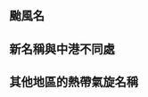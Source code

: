 {{CGroupH|name=CWBTyphoonOld|desc=台灣中央氣象局舊颱風命名（2000年－2013年7月18日使用）}}<noinclude>[[Category:公共轉換組模板|{{SUBPAGENAME}}]]

== 颱風名 ==
</noinclude>
{{CI|zh-hans:达维;zh-tw:丹瑞;zh-hk:達維}}
{{CI|zh-hans:鸿雁;zh-tw:奇洛基;zh-hk:鴻雁}}
{{CI|zh-hans:艾云尼;zh-tw:艾維尼;zh-hk:艾雲尼}}
{{CI|zh-hans:格美;zh-tw:凱米;zh-hk:格美}}
{{CI|zh-hans:派比安;zh-tw:巴比侖;zh-hk:派比安}}
{{CI|zh-hans:山神;zh-tw:山廷;zh-hk:山神}}
{{CI|zh-hans:摩羯;zh-tw:雅吉;zh-hk:摩羯}}
{{CI|zh-hans:贝碧嘉;zh-tw:貝碧佳;zh-hk:貝碧嘉}}
{{CI|zh-hans:温比亚;zh-tw:倫比亞;zh-hk:溫比亞}}
{{CI|zh-hans:西马仑;zh-tw:西馬隆;zh-hk:西馬侖}}
{{CI|zh-hans:飞燕;zh-tw:奇比;zh-hk:飛燕}}
{{CI|zh-hans:康妮;zh-tw:康瑞;zh-hk:康妮}}
{{CI|zh-hans:天兔;zh-tw:烏莎吉;zh-hk:天兔}}
{{CI|zh-hans:蝴蝶;zh-tw:梧提;zh-hk:蝴蝶}}
{{CI|zh-hans:百合;zh-tw:納莉;zh-hk:百合}}
{{CI|zh-hans:罗莎;zh-tw:柯羅莎;zh-hk:羅莎}}
{{CI|zh-hans:杨柳;zh-tw:普都;zh-hk:楊柳}}
{{CI|zh-hans:剑鱼;zh-tw:卡杰奇;zh-hk:劍魚}}
{{CI|zh-hans:法茜;zh-tw:法西;zh-hk:法茜}}
{{CI|zh-hans:米娜;zh-tw:米塔;zh-hk:米娜}}
{{CI|zh-hans:海贝思;zh-tw:哈吉貝;zh-hk:海貝思}}
{{CI|zh-hans:浣熊;zh-tw:諾古力;zh-hk:浣熊}}
{{CI|zh-hans:威马逊;zh-tw:雷馬遜;zh-hk:威馬遜}}
{{CI|zh-hans:夏浪;zh-tw:哈隆;zh-hk:夏浪}}
{{CI|zh-hans:娜基莉;zh-tw:娜克莉;zh-hk:娜基莉}}
{{CI|zh-hans:海鸥;zh-tw:卡玫基;zh-hk:海鷗}}
{{CI|zh-hans:北冕;zh-tw:卡莫里;zh-hk:北冕}}
{{CI|zh-hans:巴蓬;zh-tw:巴逢;zh-hk:巴蓬}}
{{CI|zh-hans:黄蜂;zh-tw:王峰;zh-hk:黃蜂}}
{{CI|zh-hans:鹦鹉;zh-tw:如麗;zh-hk:鸚鵡}}
{{CI|zh-hans:森拉克;zh-tw:辛樂克;zh-hk:森垃克}}
{{CI|zh-hans:黑格比;zh-tw:哈格比;zh-hk:黑格比}}
{{CI|zh-hans:蔷薇;zh-tw:薔蜜;zh-hk:薔薇}}
{{CI|zh-hans:美莎克;zh-tw:梅莎;zh-hk:美莎克}}
{{CI|zh-hans:红霞;zh-tw:諾爾;zh-hk:紅霞}}
{{CI|zh-hans:白海豚;zh-tw:多爾芬;zh-hk:白海豚}}
{{CI|zh-hans:鲸鱼;zh-tw:柯吉拉;zh-hk:鯨魚}}
{{CI|zh-hans:灿鸿;zh-tw:昌鴻;zh-hk:燦鴻}}
{{CI|zh-hans:浪卡;zh-tw:南卡;zh-hk:浪卡}}
{{CI|zh-hans:苏迪罗;zh-tw:蘇迪勒;zh-hk:蘇迪羅}}
{{CI|zh-hans:天鹅;zh-tw:柯尼;zh-hk:天鵝}}
{{CI|zh-hans:艾涛;zh-tw:艾陶;zh-hk:艾濤}}
{{CI|zh-hans:环高;zh-tw:梵高;zh-hk:環高}}
{{CI|zh-hans:彩虹;zh-tw:莫吉給;zh-hk:彩虹}}
{{CI|zh-hans:巨爵;zh-tw:柯普;zh-hk:巨爵}}
{{CI|zh-hans:烟花;zh-tw:烟花;zh-hk:煙花}}
{{CI|zh-hans:茉莉;zh-tw:米勒;zh-hk:茉莉}}
{{CI|zh-hans:银河;zh-tw:米瑞內;zh-hk:銀河}}
{{CI|zh-hans:灿都;zh-tw:璨樹;zh-hk:燦都}}
{{CI|zh-hans:蒲公英;zh-tw:敏督利;zh-hk:蒲公英}}
{{CI|zh-hans:狮子山;zh-tw:萊羅克;zh-hk:獅子山}}
{{CI|zh-hans:圆规;zh-tw:康伯斯;zh-hk:圓規}}
{{CI|zh-hans:南川;zh-tw:南修;zh-hk:南川}}
{{CI|zh-hans:鲇鱼;zh-tw:梅姬;zh-hk:鮎魚}}
{{CI|zh-hans:暹芭;zh-tw:佳芭;zh-hk:暹芭}}
{{CI|zh-hans:莎莉嘉;zh-tw:莎莉佳;zh-hk:莎莉嘉}}
{{CI|zh-hans:蝎虎;zh-tw:陶卡基;zh-hk:蝎虎}}
{{CI|zh-hans:洛坦;zh-tw:納坦;zh-hk:洛坦}}
{{CI|zh-hans:苗柏;zh-tw:莫柏;zh-hk:苗柏}}
{{CI|zh-hans:奥鹿;zh-tw:諾盧;zh-hk:奧鹿}}
{{CI|zh-hans:玫瑰;zh-tw:庫拉;zh-hk:玫瑰}}
{{CI|zh-hans:纳沙;zh-tw:尼莎;zh-hk:納沙}}
{{CI|zh-hans:尼格;zh-tw:奈格;zh-hk:尼格}}
{{CI|zh-hans:榕树;zh-tw:榕樹;zh-hk:榕樹}}
{{CI|zh-hans:古超;zh-tw:谷超;zh-hk:古超}}<noinclude>

<!--上面名單為在役，下面名單為退役。-->

</noinclude>{{CI|zh-hans:宝霞;zh-tw:寶發;zh-hk:寶霞}}
{{CI|zh-hans:清松;zh-tw:蘇納姆;zh-hk:清松}}
{{CI|zh-hans:榴莲;zh-tw:榴槤;zh-hk:榴槤; zh-sg:榴梿}}
{{CI|zh-hans:鹿莎;zh-tw:露莎;zh-hk:鹿莎}}
{{CI|zh-hans:凤仙;zh-tw:彭梭娜;zh-hk:鳳仙}}
{{CI|zh-hans:欣欣;zh-tw:妍妍;zh-hk:欣欣}}
{{CI|zh-hans:伊布都;zh-tw:尹布都;zh-hk:伊布都}}
{{CI|zh-hans:鸣蝉;zh-tw:梅米;zh-hk:鳴蟬}}
{{CI|zh-hans:苏特;zh-tw:舒達;zh-hk:蘇特}}
{{CI|zh-hans:凯萨娜;zh-tw:凱莎娜;zh-hk:凱薩娜}}
{{CI|zh-hans:云娜;zh-tw:蘭寧;zh-hk:雲娜}}
{{CI|zh-hans:凡亚比;zh-tw:凡那比;zh-hk:凡亞比}}
{{CI|zh-hans:天鹰;zh-tw:瓦西;zh-hk:天鷹}}
{{CI|zh-hans:麦莎;zh-tw:馬莎;zh-hk:麥莎}}
{{CI|zh-hans:彩蝶;zh-tw:娜比;zh-hk:彩蝶}}
<noinclude>

==新名稱與中港不同處==
</noinclude>{{CI|zh-hans:杰拉华;zh-tw:杰拉華;zh-hk:杰拉華}}
{{CI|zh-hans:海高斯;zh-tw:海高斯;zh-hk:海高斯}}
{{CI|zh-hans:桃芝;zh-tw:桃芝;zh-hk:桃芝}}
{{CI|zh-hans:韦帕;zh-tw:韋帕;zh-hk:韋帕}}
{{CI|zh-hans:艾莎尼;zh-tw:艾莎尼;zh-hk:艾莎尼}}
<noinclude>

== 其他地區的熱帶氣旋名稱 ==
</noinclude>{{CI|zh-hans:伊欧凯;zh-tw:伊歐佳;zh-hk:伊歐凱}}
{{CI|zh-hans:胡高;zh-tw:修寇;zh-hk:胡高}}
{{CI|zh-hans:卡特里娜;zh-tw:卡崔娜;zh-hk:卡特里娜}}
{{CI|zh-hans:纳尔吉斯;zh-tw:納吉斯;zh-hk:納基斯}}
{{CI|zh-hans:佩娃;zh-hk:佩娃;zh-tw:皮瓦}}
{{CI|zh-hans:乌娜拉;zh-hk:烏娜拉;zh-tw:尤娜拉}}
{{CI|zh-hans:吉纳维芙;zh-hk:吉納維芙;zh-tw:金娜薇}}<noinclude>

<!--以下请自行添加／以下請自行添加-->
</noinclude>{{CGroupF}}